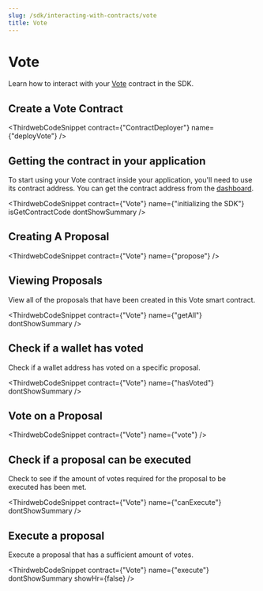 ```yaml
---
slug: /sdk/interacting-with-contracts/vote
title: Vote
---
```



# Vote

Learn how to interact with your [Vote](/pre-built-contracts/vote) contract in the SDK.

## Create a Vote Contract

<ThirdwebCodeSnippet contract={"ContractDeployer"} name={"deployVote"} />

## Getting the contract in your application

To start using your Vote contract inside your application, you'll need to use its contract address. You can get the contract address from the [dashboard](https://thirdweb.com/dashboard).

<ThirdwebCodeSnippet
  contract={"Vote"}
  name={"initializing the SDK"}
  isGetContractCode
  dontShowSummary
/>

## Creating A Proposal

<ThirdwebCodeSnippet contract={"Vote"} name={"propose"} />

## Viewing Proposals

View all of the proposals that have been created in this Vote smart contract.

<ThirdwebCodeSnippet contract={"Vote"} name={"getAll"} dontShowSummary />

## Check if a wallet has voted

Check if a wallet address has voted on a specific proposal.

<ThirdwebCodeSnippet contract={"Vote"} name={"hasVoted"} dontShowSummary />

## Vote on a Proposal

<ThirdwebCodeSnippet contract={"Vote"} name={"vote"} />

## Check if a proposal can be executed

Check to see if the amount of votes required for the proposal to be executed has been met.

<ThirdwebCodeSnippet contract={"Vote"} name={"canExecute"} dontShowSummary />

## Execute a proposal

Execute a proposal that has a sufficient amount of votes.

<ThirdwebCodeSnippet
  contract={"Vote"}
  name={"execute"}
  dontShowSummary
  showHr={false}
/>
